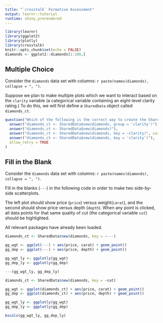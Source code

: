 ```yaml
---
title: "`crosstalk` Formative Assessment"
output: learnr::tutorial
runtime: shiny_prerendered
---
```


```r
library(learnr)
library(ggplot2)
library(plotly)
library(crosstalk)
knitr::opts_chunk$set(echo = FALSE)
diamonds <- ggplot2::diamonds[1:100,]
```

## Multiple Choice

Consider the `diamonds` data set with columns: `r paste(names(diamonds), collapse = ", ")`. 

Suppose we plan to make multiple plots which we want to interact based on the `clarity` variable (a categorical variable containing an eight-level clarity rating.) To do this, we will first define a `SharedData` object called `diamonds_ct`.

```r
question("Which of the following is the correct way to create the SharedData object?",
  answer("diamonds_ct <- SharedData$new(diamonds, group = 'clarity')"),
  answer("diamonds_ct <- SharedData$new(diamonds)"),
  answer("diamonds_ct <- SharedData$new(diamonds, key = ~clarity)", correct = TRUE),
  answer("diamonds_ct <- SharedData$new(diamonds, key = 'clarity')"),
  allow_retry = TRUE
)
```


## Fill in the Blank

Consider the `diamonds` data set with columns: `r paste(names(diamonds), collapse = ", ")`. 

Fill in the blanks (`---`) in the following code in order to make two side-by-side scatterplots. 

The left plot should show price (`price`) versus weight(`carat`), and the second should show price versus depth (`depth`). When any point is clicked, all data points for that same quality of cut (the categorical variable `cut`) should be highlighted. 

All relevant packages have already been loaded.

```r
diamonds_ct <- SharedData$new(diamonds, key = ~---)

gg_wgt <- ggplot(---) + aes(price, carat) + geom_point()
gg_dep <- ggplot(---) + aes(price, depth) + geom_point()

gg_wgt_ly <- ggplotly(gg_wgt)
gg_dep_ly <- ggplotly(gg_dep)

---(gg_wgt_ly, gg_dep_ly)
```


```r
diamonds_ct <- SharedData$new(diamonds, key = ~cut)

gg_wgt <- ggplot(diamonds_ct) + aes(price, carat) + geom_point()
gg_dep <- ggplot(diamonds_ct) + aes(price, depth) + geom_point()

gg_wgt_ly <- ggplotly(gg_wgt)
gg_dep_ly <- ggplotly(gg_dep)

bscols(gg_wgt_ly, gg_dep_ly)
```
